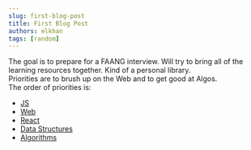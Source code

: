 ```yaml
---
slug: first-blog-post
title: First Blog Post
authors: elkhan
tags: [random]
---
```


The goal is to prepare for a FAANG interview. Will try to bring all of the learning resources together.
Kind of a personal library.  
Priorities are to brush up on the Web and to get good at Algos.  
The order of priorities is:

- [JS](/docs/javascript)
- [Web](/docs/javascript/web)
- [React](/docs/react)
- [Data Structures](/docs/data_structures)
- [Algorithms](/docs/algorithms)
